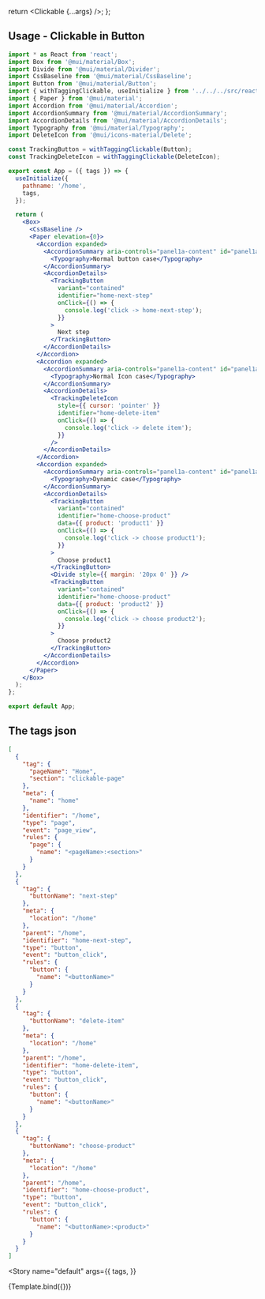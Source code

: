 
<Meta title="Example/clickable" component={Clickable} />

  return <Clickable {...args} />;
};

## Usage - Clickable in Button

```jsx dark
import * as React from 'react';
import Box from '@mui/material/Box';
import Divide from '@mui/material/Divider';
import CssBaseline from '@mui/material/CssBaseline';
import Button from '@mui/material/Button';
import { withTaggingClickable, useInitialize } from '../../../src/react';
import { Paper } from '@mui/material';
import Accordion from '@mui/material/Accordion';
import AccordionSummary from '@mui/material/AccordionSummary';
import AccordionDetails from '@mui/material/AccordionDetails';
import Typography from '@mui/material/Typography';
import DeleteIcon from '@mui/icons-material/Delete';

const TrackingButton = withTaggingClickable(Button);
const TrackingDeleteIcon = withTaggingClickable(DeleteIcon);

export const App = ({ tags }) => {
  useInitialize({
    pathname: '/home',
    tags,
  });

  return (
    <Box>
      <CssBaseline />
      <Paper elevation={0}>
        <Accordion expanded>
          <AccordionSummary aria-controls="panel1a-content" id="panel1a-header">
            <Typography>Normal button case</Typography>
          </AccordionSummary>
          <AccordionDetails>
            <TrackingButton
              variant="contained"
              identifier="home-next-step"
              onClick={() => {
                console.log('click -> home-next-step');
              }}
            >
              Next step
            </TrackingButton>
          </AccordionDetails>
        </Accordion>
        <Accordion expanded>
          <AccordionSummary aria-controls="panel1a-content" id="panel1a-header">
            <Typography>Normal Icon case</Typography>
          </AccordionSummary>
          <AccordionDetails>
            <TrackingDeleteIcon
              style={{ cursor: 'pointer' }}
              identifier="home-delete-item"
              onClick={() => {
                console.log('click -> delete item');
              }}
            />
          </AccordionDetails>
        </Accordion>
        <Accordion expanded>
          <AccordionSummary aria-controls="panel1a-content" id="panel1a-header">
            <Typography>Dynamic case</Typography>
          </AccordionSummary>
          <AccordionDetails>
            <TrackingButton
              variant="contained"
              identifier="home-choose-product"
              data={{ product: 'product1' }}
              onClick={() => {
                console.log('click -> choose product1');
              }}
            >
              Choose product1
            </TrackingButton>
            <Divide style={{ margin: '20px 0' }} />
            <TrackingButton
              variant="contained"
              identifier="home-choose-product"
              data={{ product: 'product2' }}
              onClick={() => {
                console.log('click -> choose product2');
              }}
            >
              Choose product2
            </TrackingButton>
          </AccordionDetails>
        </Accordion>
      </Paper>
    </Box>
  );
};

export default App;
```

## The tags json

```json dark
[
  {
    "tag": {
      "pageName": "Home",
      "section": "clickable-page"
    },
    "meta": {
      "name": "home"
    },
    "identifier": "/home",
    "type": "page",
    "event": "page_view",
    "rules": {
      "page": {
        "name": "<pageName>:<section>"
      }
    }
  },
  {
    "tag": {
      "buttonName": "next-step"
    },
    "meta": {
      "location": "/home"
    },
    "parent": "/home",
    "identifier": "home-next-step",
    "type": "button",
    "event": "button_click",
    "rules": {
      "button": {
        "name": "<buttonName>"
      }
    }
  },
  {
    "tag": {
      "buttonName": "delete-item"
    },
    "meta": {
      "location": "/home"
    },
    "parent": "/home",
    "identifier": "home-delete-item",
    "type": "button",
    "event": "button_click",
    "rules": {
      "button": {
        "name": "<buttonName>"
      }
    }
  },
  {
    "tag": {
      "buttonName": "choose-product"
    },
    "meta": {
      "location": "/home"
    },
    "parent": "/home",
    "identifier": "home-choose-product",
    "type": "button",
    "event": "button_click",
    "rules": {
      "button": {
        "name": "<buttonName>:<product>"
      }
    }
  }
]
```

<Story
  name="default"
  args={{
    tags,
  }}
>
  {Template.bind({})}
</Story>
